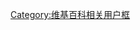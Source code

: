 {{Userbox
  |border-c = #000000
  |border-s = 1
  |id-c     = #ffffff
  |id-s     = 12
  |id-fc    = #000000
  |info-s   = 10
  |info-fc  = #000000
  |id       = [[File:Yellow Emperor.jpg|50px]]
  |info     = 這個用戶對'''[[中国传说时代]]'''有濃厚興趣。
  |usercategory=對中國傳疑時代有興趣的維基人
}}
<noinclude>[[Category:维基百科相关用户框]]</noinclude>